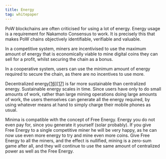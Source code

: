 ```yaml
---
title: Energy
tag: whitepaper
---
```


PoW blockchains are often criticised for using a lot of energy. Energy usage is a requirement for Nakamoto Consensus to work. It is precisely this that makes PoW chains objectively identifiable, verifiable and valuable.

In a competitive system, miners are incentivised to use the maximum amount of energy that is economically viable to mine digital coins they can sell for a profit, whilst securing the chain as a bonus.

In a cooperative system, users can use the minimum amount of energy required to secure the chain, as there are no incentives to use more.

Decentralized energy[[16]](/docs/learn/minimawhitepaper/specialthanksto)[[17]](/docs/learn/minimawhitepaper/specialthanksto) is far more sustainable than centralized energy. Sustainable energy scales in time. Since users have only to do small amounts of work, rather than large mining operations doing large amounts of work, the users themselves can generate all the energy required, by using whatever means at hand to simply charge their mobile phones as usual.

Minima is compatible with the concept of Free Energy. Energy you do not even pay for, since you generate it yourself (solar probably). If you give Free Energy to a single competitive miner he will be very happy, as he can now use even more energy to try and mine even more coins. Give Free Energy to all the miners, and the effect is nullified, mining is a zero-sum game after all, and they will continue to use the same amount of centralized power as well as the Free Energy.
